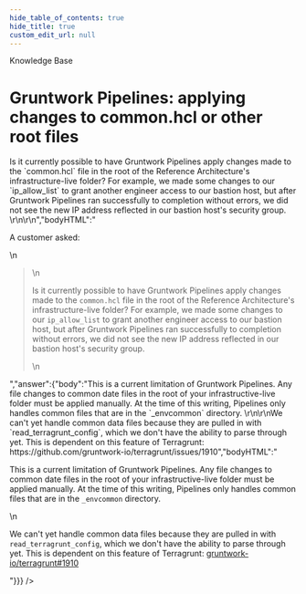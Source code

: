 ```yaml
---
hide_table_of_contents: true
hide_title: true
custom_edit_url: null
---
```



<CenterLayout>
<span class="title">Knowledge Base</span>
<h1>Gruntwork Pipelines: applying changes to common.hcl or other root files</h1>
<GitHub json={{"id":"D_kwDOF8slf84AOeJq","number":133,"author":{"login":"zackproser"},"title":"Gruntwork Pipelines: applying changes to common.hcl or other root files","body":"A customer asked: \r\n> Is it currently possible to have Gruntwork Pipelines apply changes made to the `common.hcl` file in the root of the Reference Architecture's infrastructure-live folder?  For example, we made some changes to our `ip_allow_list` to grant another engineer access to our bastion host, but after Gruntwork Pipelines ran successfully to completion without errors, we did not see the new IP address reflected in our bastion host's security group. \r\n\r\n","bodyHTML":"<p dir=\"auto\">A customer asked:</p>\n<blockquote>\n<p dir=\"auto\">Is it currently possible to have Gruntwork Pipelines apply changes made to the <code class=\"notranslate\">common.hcl</code> file in the root of the Reference Architecture's infrastructure-live folder?  For example, we made some changes to our <code class=\"notranslate\">ip_allow_list</code> to grant another engineer access to our bastion host, but after Gruntwork Pipelines ran successfully to completion without errors, we did not see the new IP address reflected in our bastion host's security group.</p>\n</blockquote>","answer":{"body":"This is a current limitation of Gruntwork Pipelines. Any file changes to common date files in the root of your infrastructive-live folder must be applied manually. At the time of this writing, Pipelines only handles common files that are in the `_envcommon` directory. \r\n\r\nWe can't yet handle common data files because they are pulled in with `read_terragrunt_config`, which we don't have the ability to parse through yet. This is dependent on this feature of Terragrunt: https://github.com/gruntwork-io/terragrunt/issues/1910","bodyHTML":"<p dir=\"auto\">This is a current limitation of Gruntwork Pipelines. Any file changes to common date files in the root of your infrastructive-live folder must be applied manually. At the time of this writing, Pipelines only handles common files that are in the <code class=\"notranslate\">_envcommon</code> directory.</p>\n<p dir=\"auto\">We can't yet handle common data files because they are pulled in with <code class=\"notranslate\">read_terragrunt_config</code>, which we don't have the ability to parse through yet. This is dependent on this feature of Terragrunt: <a class=\"issue-link js-issue-link\" data-error-text=\"Failed to load title\" data-id=\"1049933137\" data-permission-text=\"Title is private\" data-url=\"https://github.com/gruntwork-io/terragrunt/issues/1910\" data-hovercard-type=\"issue\" data-hovercard-url=\"/gruntwork-io/terragrunt/issues/1910/hovercard\" href=\"https://github.com/gruntwork-io/terragrunt/issues/1910\">gruntwork-io/terragrunt#1910</a></p>"}}} />

</CenterLayout>
  

<!-- ##DOCS-SOURCER-START
{
  "sourcePlugin": "github-discussions",
  "hash": "e1ee1bebbef1316a074dc57e5995dfab"
}
##DOCS-SOURCER-END -->
